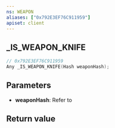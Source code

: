 ```yaml
---
ns: WEAPON
aliases: ["0x792E3EF76C911959"]
apiset: client
---
```

## _IS_WEAPON_KNIFE

```c
// 0x792E3EF76C911959
Any _IS_WEAPON_KNIFE(Hash weaponHash);
```


## Parameters
* **weaponHash**: Refer to <EmbeddedEnum name="eWeaponHash" />

## Return value
